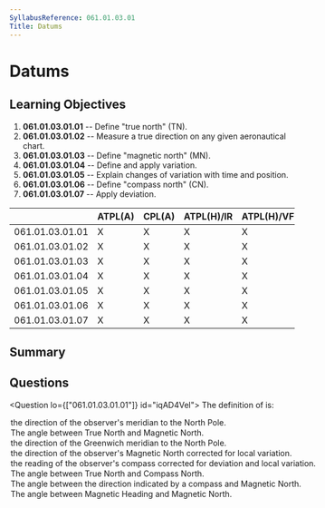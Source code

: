 ```yaml
---
SyllabusReference: 061.01.03.01
Title: Datums
---
```


# Datums

## Learning Objectives

1. **061.01.03.01.01** -- Define "true north" (TN).
2. **061.01.03.01.02** -- Measure a true direction on any given aeronautical
   chart.
3. **061.01.03.01.03** -- Define "magnetic north" (MN).
4. **061.01.03.01.04** -- Define and apply variation.
5. **061.01.03.01.05** -- Explain changes of variation with time and position.
6. **061.01.03.01.06** -- Define "compass north" (CN).
7. **061.01.03.01.07** -- Apply deviation.

|                 | ATPL(A) | CPL(A) | ATPL(H)/IR | ATPL(H)/VFR | CPL(H) | IR  | CBIR(A) |
| --------------- | ------- | ------ | ---------- | ----------- | ------ | --- | ------- |
| 061.01.03.01.01 | X       | X      | X          | X           | X      |     |         |
| 061.01.03.01.02 | X       | X      | X          | X           | X      |     |         |
| 061.01.03.01.03 | X       | X      | X          | X           | X      |     |         |
| 061.01.03.01.04 | X       | X      | X          | X           | X      |     |         |
| 061.01.03.01.05 | X       | X      | X          | X           | X      |     |         |
| 061.01.03.01.06 | X       | X      | X          | X           | X      |     |         |
| 061.01.03.01.07 | X       | X      | X          | X           | X      |     |         |

## Summary

## Questions

<Question lo={["061.01.03.01.01"]} id="iqAD4Vel">
  <Text variant="oneCorrect">
    The definition of <Subject /> is:
  </Text>
  <Option id="iqAD4Vel-1" subject="True North for any observer">
    the direction of the observer's meridian to the North Pole.
  </Option>
  <Option id="iqAD4Vel-2" subject="magnetic variation">
    The angle between True North and Magnetic North.
  </Option>
  <Option id="iqAD4Vel-3">
    the direction of the Greenwich meridian to the North Pole.
  </Option>
  <Option id="iqAD4Vel-4">
    the direction of the observer's Magnetic North corrected for local
    variation.
  </Option>
  <Option id="iqAD4Vel-5">
    the reading of the observer's compass corrected for deviation and local
    variation.
  </Option>
  <Option id="iqAD4Vel-6">
    The angle between True North and Compass North.
  </Option>
  <Option id="iqAD4Vel-7">
    The angle between the direction indicated by a compass and Magnetic North.
  </Option>
  <Option id="iqAD4Vel-8">
    The angle between Magnetic Heading and Magnetic North.
  </Option>
</Question>
